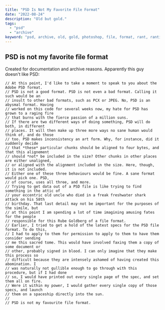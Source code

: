 ```yaml
---
title: "PSD Is Not My Favorite File Format"
date: "2022-08-24"
description: "Old but gold."
tags:
  - "psd"
  - "archive"
keyword: "psd, archive, old, gold, photoshop, file, format, rant, ranting, favorite, jokes, joke, humor, humorus, funny, fun, programming, development"
---
```


## PSD is not my favorite file format

Created for documentation and archive reasons. Apparently this guy doesn't like PSD:

```
// At this point, I'd like to take a moment to speak to you about the Adobe PSD format.
// PSD is not a good format. PSD is not even a bad format. Calling it such would be an
// insult to other bad formats, such as PCX or JPEG. No, PSD is an abysmal format. Having
// worked on this code for several weeks now, my hate for PSD has grown to a raging fire
// that burns with the fierce passion of a million suns.
// If there are two different ways of doing something, PSD will do both, in different
// places. It will then make up three more ways no sane human would think of, and do those
// too. PSD makes inconsistency an art form. Why, for instance, did it suddenly decide
// that *these* particular chunks should be aligned to four bytes, and that this alignement
// should *not* be included in the size? Other chunks in other places are either unaligned,
// or aligned with the alignment included in the size. Here, though, it is not included.
// Either one of these three behaviours would be fine. A sane format would pick one. PSD,
// of course, uses all three, and more.
// Trying to get data out of a PSD file is like trying to find something in the attic of
// your eccentric old uncle who died in a freak freshwater shark attack on his 58th
// birthday. That last detail may not be important for the purposes of the simile, but
// at this point I am spending a lot of time imagining amusing fates for the people
// responsible for this Rube Goldberg of a file format.
// Earlier, I tried to get a hold of the latest specs for the PSD file format. To do this,
// I had to apply to them for permission to apply to them to have them consider sending
// me this sacred tome. This would have involved faxing them a copy of some document or
// other, probably signed in blood. I can only imagine that they make this process so
// difficult because they are intensely ashamed of having created this abomination. I
// was naturally not gullible enough to go through with this procedure, but if I had done
// so, I would have printed out every single page of the spec, and set them all on fire.
// Were it within my power, I would gather every single copy of those specs, and launch
// them on a spaceship directly into the sun.
//
// PSD is not my favourite file format.
```
